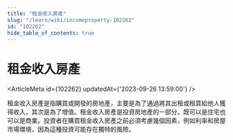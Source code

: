 ```yaml
---
title: "租金收入房產"
slug: "/learn/wiki/incomeproperty-102262"
id: "102262"
hide_table_of_contents: true
---
```



# 租金收入房產

<ArticleMeta id={102262} updatedAt={'2023-09-26 13:59:00'} />
<div className='border-solid border-b border-t-0 my-4 border-[var(--ifm-color-gray-300)]' />

租金收入房產是指購買或開發的房地產，主要是為了通過將其出租或租賃給他人獲得收入，其次是為了增值。租金收入房產是投資房地產的一部分，既可以是住宅也可以是商業。投資者在購買租金收入房產之前必須考慮幾個因素，例如利率和房屋市場環境，因為這種投資可能存在獨特的風險。
